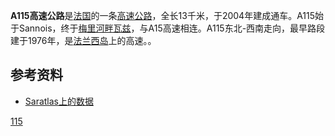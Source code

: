 '''A115高速公路'''是[[法国|法国]]的一条[[高速公路|高速公路]]，全长13千米，于2004年建成通车。A115始于Sannois，终于[[梅里河畔瓦兹|梅里河畔瓦兹]]，与A15高速相连。A115东北-西南走向，最早路段建于1976年，是[[法兰西岛|法兰西岛]]上的高速。。

==参考资料==
*[http://saratlas.free.fr/index.php?page=autoroute&route=a115&lang=fr Saratlas上的数据]{{Wayback|url=http://saratlas.free.fr/index.php?page=autoroute&route=a115&lang=fr |date=20120208152528 }}{{fr}}

{{法国高速公路}}
[[Category:法国高速公路|115]]